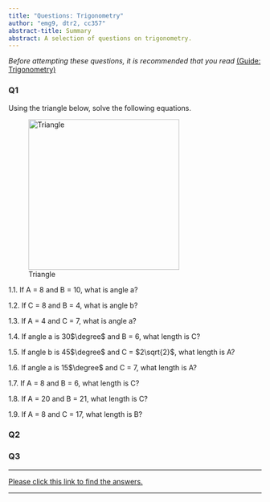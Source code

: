 ```yaml
---
title: "Questions: Trigonometry"
author: "emg9, dtr2, cc357"
abstract-title: Summary
abstract: A selection of questions on trigonometry.
---
```



*Before attempting these questions, it is recommended that you read* [(Guide: Trigonometry)](trigonometry.qmd)


### Q1 {-}

Using the triangle below, solve the following equations.

![Triangle](triangle.png){width=300}

1.1.  If A = 8 and B = 10, what is angle a?

1.2.  If C = 8 and B = 4, what is angle b?

1.3.  If A = 4 and C = 7, what is angle a?

1.4.  If angle a is 30$\degree$ and B = 6, what length is C?

1.5.  If angle b is 45$\degree$ and C = $2\sqrt{2}$, what length is A?

1.6.  If angle a is 15$\degree$ and C = 7, what length is A?

1.7.  If A = 8 and B = 6, what length is C?

1.8.  If A = 20 and B = 21, what length is C?

1.9.  If A = 8 and C = 17, what length is B?

### Q2 {-}


### Q3 {-}



---

[Please click this link to find the answers.](as-trigonometry.qmd)

---





